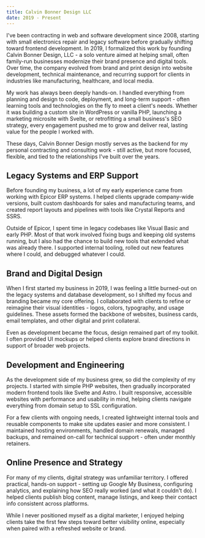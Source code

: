 ```yaml
---
title: Calvin Bonner Design LLC
date: 2019 - Present
---
```



<Ascii name="cbd" color="mauve" spaced />

I've been contracting in web and software development since 2008, starting with
small electronics repair and legacy software before gradually shifting toward
frontend development. In 2019, I formalized this work by founding Calvin Bonner
Design, LLC - a solo venture aimed at helping small, often family-run businesses
modernize their brand presence and digital tools. Over time, the company evolved
from brand and print design into website development, technical maintenance, and
recurring support for clients in industries like manufacturing, healthcare, and
local media.

My work has always been deeply hands-on. I handled everything from planning and
design to code, deployment, and long-term support - often learning tools and
technologies on the fly to meet a client's needs. Whether it was building a
custom site in WordPress or vanilla PHP, launching a marketing microsite with
Svelte, or retrofitting a small business's SEO strategy, every engagement pushed
me to grow and deliver real, lasting value for the people I worked with.

These days, Calvin Bonner Design mostly serves as the backend for my personal
contracting and consulting work - still active, but more focused, flexible, and
tied to the relationships I've built over the years.

## Legacy Systems and ERP Support

Before founding my business, a lot of my early experience came from working with
Epicor ERP systems. I helped clients upgrade company-wide versions, built custom
dashboards for sales and manufacturing teams, and created report layouts and
pipelines with tools like Crystal Reports and SSRS.

Outside of Epicor, I spent time in legacy codebases like Visual Basic and early
PHP. Most of that work involved fixing bugs and keeping old systems running, but
I also had the chance to build new tools that extended what was already there. I
supported internal tooling, rolled out new features where I could, and debugged
whatever I could.

## Brand and Digital Design

When I first started my business in 2019, I was feeling a little burned-out on
the legacy systems and database development, so I shifted my focus and branding
became my core offering. I collaborated with clients to refine or reimagine
their visual identities - logos, colors, typography, and usage guidelines. These
assets formed the backbone of websites, business cards, email templates, and
other digital and print collateral.

Even as development became the focus, design remained part of my toolkit. I
often provided UI mockups or helped clients explore brand directions in support
of broader web projects.

## Development and Engineering

As the development side of my business grew, so did the complexity of my
projects. I started with simple PHP websites, then gradually incorporated modern
frontend tools like Svelte and Astro. I built responsive, accessible websites
with performance and usability in mind, helping clients navigate everything from
domain setup to SSL configuration.

For a few clients with ongoing needs, I created lightweight internal tools and
reusable components to make site updates easier and more consistent. I
maintained hosting environments, handled domain renewals, managed backups, and
remained on-call for technical support - often under monthly retainers.

## Online Presence and Strategy

For many of my clients, digital strategy was unfamiliar territory. I offered
practical, hands-on support - setting up Google My Business, configuring
analytics, and explaining how SEO really worked (and what it couldn't do). I
helped clients publish blog content, manage listings, and keep their contact
info consistent across platforms.

While I never positioned myself as a digital marketer, I enjoyed helping clients
take the first few steps toward better visibility online, especially when paired
with a refreshed website or brand.
